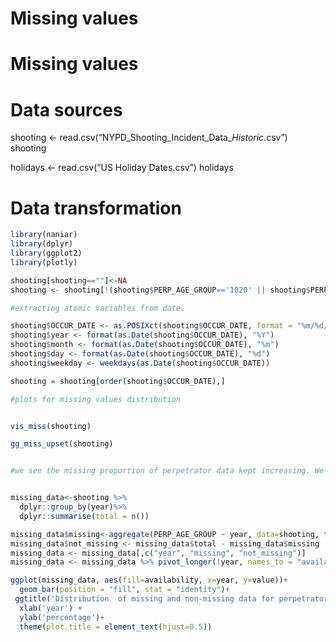 # Missing values

# Missing values
# Data sources

shooting <- read.csv("NYPD_Shooting_Incident_Data__Historic_.csv")
shooting

holidays <- read.csv("US Holiday Dates.csv")
holidays


# Data transformation

```r
library(naniar)
library(dplyr)
library(ggplot2)
library(plotly)
```


```r

shooting[shooting==""]<-NA
shooting <- shooting[!(shooting$PERP_AGE_GROUP=='1020' || shooting$PERP_AGE_GROUP=='224' || shooting$PERP_AGE_GROUP=='940'),]

#extracting atomic variables from date.

shooting$OCCUR_DATE <- as.POSIXct(shooting$OCCUR_DATE, format = "%m/%d/%Y")
shooting$year <- format(as.Date(shooting$OCCUR_DATE), "%Y")
shooting$month <- format(as.Date(shooting$OCCUR_DATE), "%m")
shooting$day <- format(as.Date(shooting$OCCUR_DATE), "%d")
shooting$weekday <- weekdays(as.Date(shooting$OCCUR_DATE))

shooting = shooting[order(shooting$OCCUR_DATE),]

#plots for missing values distribution


vis_miss(shooting)

gg_miss_upset(shooting)


#we see the missing proportion of perpetrator data kept increasing. We confirm that by the following analysis


missing_data<-shooting %>%
  dplyr::group_by(year)%>%
  dplyr::summarise(total = n())

missing_data$missing<-aggregate(PERP_AGE_GROUP ~ year, data=shooting, function(x) {sum(is.na(x))}, na.action = NULL)$PERP_AGE_GROUP
missing_data$not_missing <- missing_data$total - missing_data$missing
missing_data <- missing_data[,c("year", "missing", "not_missing")]
missing_data <- missing_data %>% pivot_longer(!year, names_to = "availability", values_to = "value")

ggplot(missing_data, aes(fill=availability, x=year, y=value))+
  geom_bar(position = "fill", stat = "identity")+
 ggtitle('Distribution  of missing and non-missing data for perpetrators over years')+
  xlab('year') +
  ylab('percentage')+
  theme(plot.title = element_text(hjust=0.5))
  

```
